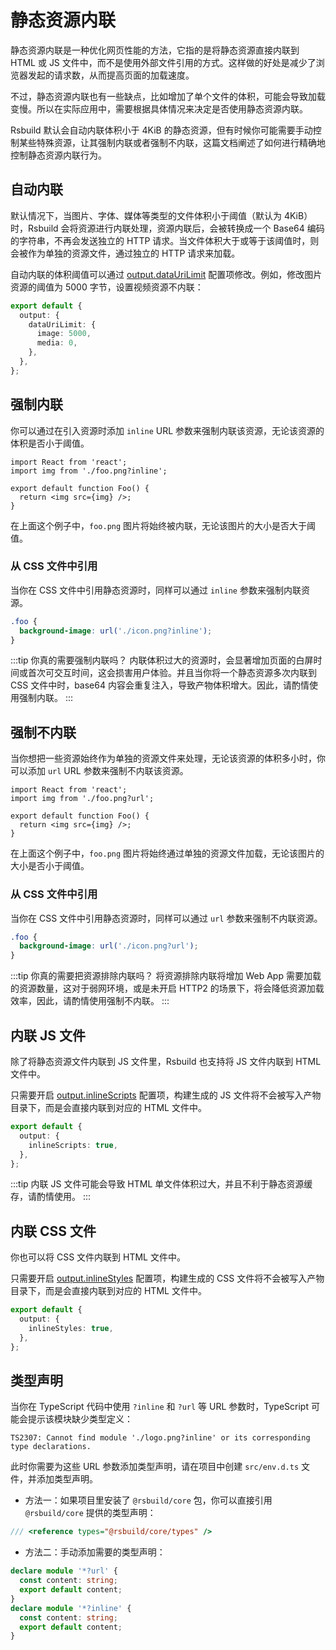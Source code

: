 # 静态资源内联

静态资源内联是一种优化网页性能的方法，它指的是将静态资源直接内联到 HTML 或 JS 文件中，而不是使用外部文件引用的方式。这样做的好处是减少了浏览器发起的请求数，从而提高页面的加载速度。

不过，静态资源内联也有一些缺点，比如增加了单个文件的体积，可能会导致加载变慢。所以在实际应用中，需要根据具体情况来决定是否使用静态资源内联。

Rsbuild 默认会自动内联体积小于 4KiB 的静态资源，但有时候你可能需要手动控制某些特殊资源，让其强制内联或者强制不内联，这篇文档阐述了如何进行精确地控制静态资源内联行为。

## 自动内联

默认情况下，当图片、字体、媒体等类型的文件体积小于阈值（默认为 4KiB）时，Rsbuild 会将资源进行内联处理，资源内联后，会被转换成一个 Base64 编码的字符串，不再会发送独立的 HTTP 请求。当文件体积大于或等于该阈值时，则会被作为单独的资源文件，通过独立的 HTTP 请求来加载。

自动内联的体积阈值可以通过 [output.dataUriLimit](/config/output/data-uri-limit) 配置项修改。例如，修改图片资源的阈值为 5000 字节，设置视频资源不内联：

```ts
export default {
  output: {
    dataUriLimit: {
      image: 5000,
      media: 0,
    },
  },
};
```

## 强制内联

你可以通过在引入资源时添加 `inline` URL 参数来强制内联该资源，无论该资源的体积是否小于阈值。

```tsx
import React from 'react';
import img from './foo.png?inline';

export default function Foo() {
  return <img src={img} />;
}
```

在上面这个例子中，`foo.png` 图片将始终被内联，无论该图片的大小是否大于阈值。

### 从 CSS 文件中引用

当你在 CSS 文件中引用静态资源时，同样可以通过 `inline` 参数来强制内联资源。

```css
.foo {
  background-image: url('./icon.png?inline');
}
```

:::tip 你真的需要强制内联吗？
内联体积过大的资源时，会显著增加页面的白屏时间或首次可交互时间，这会损害用户体验。并且当你将一个静态资源多次内联到 CSS 文件中时，base64 内容会重复注入，导致产物体积增大。因此，请酌情使用强制内联。
:::

## 强制不内联

当你想把一些资源始终作为单独的资源文件来处理，无论该资源的体积多小时，你可以添加 `url` URL 参数来强制不内联该资源。

```tsx
import React from 'react';
import img from './foo.png?url';

export default function Foo() {
  return <img src={img} />;
}
```

在上面这个例子中，`foo.png` 图片将始终通过单独的资源文件加载，无论该图片的大小是否小于阈值。

### 从 CSS 文件中引用

当你在 CSS 文件中引用静态资源时，同样可以通过 `url` 参数来强制不内联资源。

```css
.foo {
  background-image: url('./icon.png?url');
}
```

:::tip 你真的需要把资源排除内联吗？
将资源排除内联将增加 Web App 需要加载的资源数量，这对于弱网环境，或是未开启 HTTP2 的场景下，将会降低资源加载效率，因此，请酌情使用强制不内联。
:::

## 内联 JS 文件

除了将静态资源文件内联到 JS 文件里，Rsbuild 也支持将 JS 文件内联到 HTML 文件中。

只需要开启 [output.inlineScripts](/config/output/inline-scripts) 配置项，构建生成的 JS 文件将不会被写入产物目录下，而是会直接内联到对应的 HTML 文件中。

```ts
export default {
  output: {
    inlineScripts: true,
  },
};
```

:::tip
内联 JS 文件可能会导致 HTML 单文件体积过大，并且不利于静态资源缓存，请酌情使用。
:::

## 内联 CSS 文件

你也可以将 CSS 文件内联到 HTML 文件中。

只需要开启 [output.inlineStyles](/config/output/inline-styles) 配置项，构建生成的 CSS 文件将不会被写入产物目录下，而是会直接内联到对应的 HTML 文件中。

```ts
export default {
  output: {
    inlineStyles: true,
  },
};
```

## 类型声明

当你在 TypeScript 代码中使用 `?inline` 和 `?url` 等 URL 参数时，TypeScript 可能会提示该模块缺少类型定义：

```
TS2307: Cannot find module './logo.png?inline' or its corresponding type declarations.
```

此时你需要为这些 URL 参数添加类型声明，请在项目中创建 `src/env.d.ts` 文件，并添加类型声明。

- 方法一：如果项目里安装了 `@rsbuild/core` 包，你可以直接引用 `@rsbuild/core` 提供的类型声明：

```ts
/// <reference types="@rsbuild/core/types" />
```

- 方法二：手动添加需要的类型声明：

```ts
declare module '*?url' {
  const content: string;
  export default content;
}
declare module '*?inline' {
  const content: string;
  export default content;
}
```
